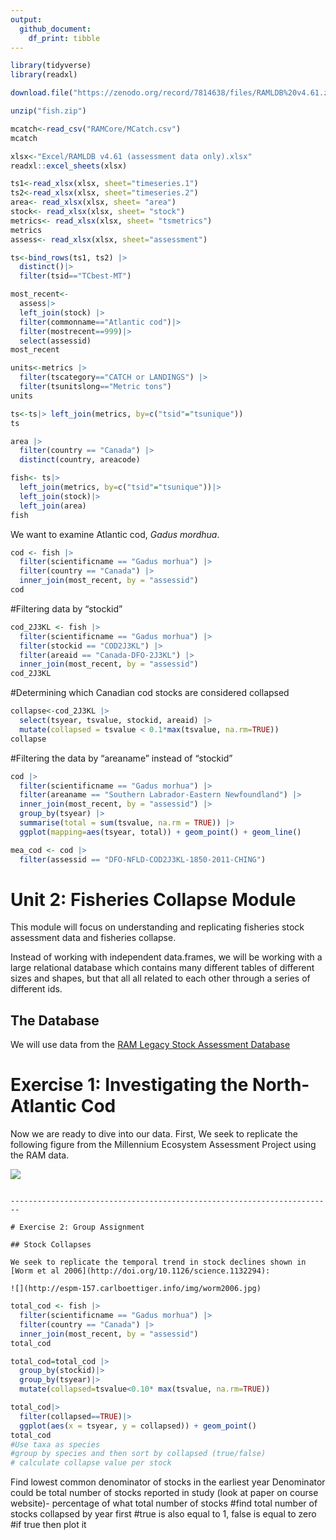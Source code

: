 ```yaml
---
output: 
  github_document:
    df_print: tibble
---
```


```r
library(tidyverse)
library(readxl)
```
```r
download.file("https://zenodo.org/record/7814638/files/RAMLDB%20v4.61.zip?download=1", "fish.zip")
```
```r
unzip("fish.zip")
```

```r
mcatch<-read_csv("RAMCore/MCatch.csv")
mcatch
```
```r
xlsx<-"Excel/RAMLDB v4.61 (assessment data only).xlsx"
readxl::excel_sheets(xlsx)

ts1<-read_xlsx(xlsx, sheet="timeseries.1")
ts2<-read_xlsx(xlsx, sheet="timeseries.2")
area<- read_xlsx(xlsx, sheet= "area")
stock<- read_xlsx(xlsx, sheet= "stock")
metrics<- read_xlsx(xlsx, sheet= "tsmetrics")
metrics
assess<- read_xlsx(xlsx, sheet="assessment")

ts<-bind_rows(ts1, ts2) |> 
  distinct()|> 
  filter(tsid=="TCbest-MT")
```

```r
most_recent<-
  assess|>
  left_join(stock) |>
  filter(commonname=="Atlantic cod")|>
  filter(mostrecent==999)|>
  select(assessid)
most_recent
```

```r
units<-metrics |> 
  filter(tscategory=="CATCH or LANDINGS") |>
  filter(tsunitslong=="Metric tons")
units
```
```r
ts<-ts|> left_join(metrics, by=c("tsid"="tsunique"))
ts
```

```r
area |> 
  filter(country == "Canada") |>
  distinct(country, areacode)
```

```r
fish<- ts|> 
  left_join(metrics, by=c("tsid"="tsunique"))|>
  left_join(stock)|>
  left_join(area)
fish
```

We want to examine Atlantic cod, _Gadus mordhua_. 
```r
cod <- fish |> 
  filter(scientificname == "Gadus morhua") |>
  filter(country == "Canada") |>
  inner_join(most_recent, by = "assessid") 
cod
```
#Filtering data by "stockid"
```r
cod_2J3KL <- fish |>
  filter(scientificname == "Gadus morhua") |>
  filter(stockid == "COD2J3KL") |>
  filter(areaid == "Canada-DFO-2J3KL") |>
  inner_join(most_recent, by = "assessid")
cod_2J3KL
```
#Determining which Canadian cod stocks are considered collapsed
```r
collapse<-cod_2J3KL |> 
  select(tsyear, tsvalue, stockid, areaid) |>
  mutate(collapsed = tsvalue < 0.1*max(tsvalue, na.rm=TRUE))
collapse
```
#Filtering the data by "areaname" instead of "stockid"
```r
cod |>
  filter(scientificname == "Gadus morhua") |>
  filter(areaname == "Southern Labrador-Eastern Newfoundland") |>
  inner_join(most_recent, by = "assessid") |>
  group_by(tsyear) |>
  summarise(total = sum(tsvalue, na.rm = TRUE)) |>
  ggplot(mapping=aes(tsyear, total)) + geom_point() + geom_line()
```
```r
mea_cod <- cod |>
  filter(assessid == "DFO-NFLD-COD2J3KL-1850-2011-CHING")
```


# Unit 2: Fisheries Collapse Module

This module will focus on understanding and replicating fisheries stock assessment data and fisheries collapse.

Instead of working with independent data.frames, we will be working with a large relational database which contains many different tables of different sizes and shapes, but that all all related to each other through a series of different ids.

## The Database

We will use data from the [RAM Legacy Stock Assessment Database](https://www.ramlegacy.org/database/)

# Exercise 1: Investigating the North-Atlantic Cod

Now we are ready to dive into our data. First, We seek to replicate the following figure from the Millennium Ecosystem Assessment Project using the RAM data.

![](http://espm-157.carlboettiger.info/img/cod.jpg)
```

------------------------------------------------------------------------

# Exercise 2: Group Assignment

## Stock Collapses

We seek to replicate the temporal trend in stock declines shown in [Worm et al 2006](http://doi.org/10.1126/science.1132294):

![](http://espm-157.carlboettiger.info/img/worm2006.jpg)

```
```r
total_cod <- fish |> 
  filter(scientificname == "Gadus morhua") |>
  filter(country == "Canada") |>
  inner_join(most_recent, by = "assessid") 
total_cod
```

```r
total_cod=total_cod |> 
  group_by(stockid)|>
  group_by(tsyear)|>
  mutate(collapsed=tsvalue<0.10* max(tsvalue, na.rm=TRUE))
```
```r
total_cod|>
  filter(collapsed==TRUE)|>
  ggplot(aes(x = tsyear, y = collapsed)) + geom_point()
total_cod
#Use taxa as species
#group by species and then sort by collapsed (true/false)
# calculate collapse value per stock 
```
Find lowest common denominator of stocks in the earliest year 
Denominator could be total number of stocks reported in study (look at paper on course website)- percentage of what total number of stocks 
  #find total number of stocks collapsed by year first
#true is also equal to 1, false is equal to zero
#if true then plot it
```

```

